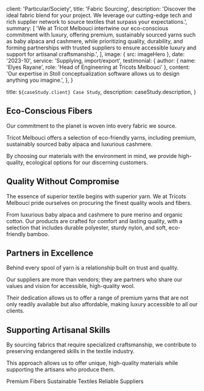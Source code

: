 
  client: 'Particular/Society',
  title: 'Fabric Sourcing',
  description:
    'Discover the ideal fabric blend for your project. We leverage our cutting-edge tech and rich supplier network to source textiles that surpass your expectations.',
  summary: [
    'We at Tricot Melbouci intertwine our eco-conscious commitment with luxury, offering premium, sustainably sourced yarns such as baby alpaca and cashmere, while prioritizing quality, durability, and forming partnerships with trusted suppliers to ensure accessible luxury and support for artisanal craftsmanship.',
  ],
  image: { src: imageHero },
  date: '2023-10',
  service: 'Supplying, import/export',
  testimonial: {
    author: { name: 'Elyes Rayane', role: 'Head of Engineering at Tricots Melbouci' },
    content:
      'Our expertise in Stoll conceptualization software allows us to design anything you imagine.',
  },
}

  title: `${caseStudy.client} Case Study`,
  description: caseStudy.description,
}

## Eco-Conscious Fibers


Our commitment to the planet is woven into every fabric we source. 

Tricot Melbouci offers a selection of eco-friendly yarns, including premium, sustainably sourced baby alpaca and luxurious cashmere. 

By choosing our materials with the environment in mind, we provide high-quality, ecological options for our discerning customers.

## Quality Without Compromise
The essence of superior textile begins with superior yarn. We at Tricots Melbouci pride ourselves on procuring the finest quality wools and fibers. 

From luxurious baby alpaca and cashmere to pure merino and organic cotton. Our products are crafted for comfort and lasting quality, with a selection that includes durable polyester, sturdy nylon, and soft, eco-friendly bamboo.

## Partners in Excellence
Behind every spool of yarn is a relationship built on trust and quality. 

Our suppliers are more than vendors; they are partners who share our values and vision for accessible, high-quality wool. 

Their dedication allows us to offer a range of premium yarns that are not only readily available but also affordable, making luxury accessible to all our clients.
## Supporting Artisanal Skills
By sourcing fabrics that require specialized craftsmanship, we contribute to preserving endangered skills in the textile industry. 

This approach allows us to offer unique, high-quality materials while supporting the artisans who produce them.

<TagList>
  <TagListItem>Premium Fibers</TagListItem>
  <TagListItem>Sustainable Textiles</TagListItem>
  <TagListItem>Reliable Suppliers</TagListItem>
</TagList>




